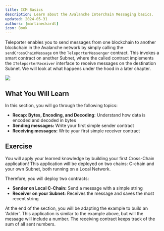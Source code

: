 ```yaml
---
title: ICM Basics
description: Learn about the Avalanche Interchain Messaging basics.
updated: 2024-05-31
authors: [martineckardt]
icon: Book
---
```


<YouTube id="7QZ7_qZfQOA" />

Teleporter enables you to send messages from one blockchain to another blockchain in the Avalanche network by simply calling the `sendCrossChainMessage` on the `TeleporterMessenger` contract. This invokes a smart contract on another Subnet, where the called contract implements the `ITeleporterReceiver` interface to receive messages on the destination Subnet. We will look at what happens under the hood in a later chapter.

![](/common-images/teleporter/teleporter-source-destination.png)

## What You Will Learn

In this section, you will go through the following topics:

- **Recap: Bytes, Encoding, and Decoding:** Understand how data is encoded and decoded in bytes
- **Sending messages:** Write your first simple sender contract
- **Receiving messages:** Write your first simple receiver contract

## Exercise
You will apply your learned knowledge by building your first Cross-Chain application! This application will be deployed on two chains: C-chain and your own Subnet, both running on a Local Network.

Therefore, you will deploy two contracts:

- **Sender on Local C-Chain:** Send a message with a simple string
- **Receiver on your Subnet:** Receives the message and saves the most recent string

At the end of the section, you will be adapting the example to build an 'Adder'. This application is similar to the example above, but will the message will include a number. The receiving contract keeps track of the sum of all sent numbers. 